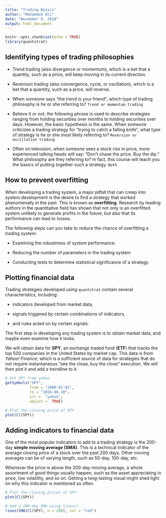 ```yaml
---
title: "Trading Basics"
author: "Mohammed Ali"
date: "November 9, 2018"
output: html_document
---
```


```r
knitr::opts_chunk$set(echo = TRUE)
library(quantstrat)
```

## Identifying types of trading philosophies

* Trend trading (also divergence or momentum), which is a bet that a quantity, such as a price, will keep moving in its current direction.

* Reversion trading (also convergence, cycle, or oscillation), which is a bet that a quantity, such as a price, will reverse.

* When someone says "the trend is your friend", which type of trading philosophy is he or she referring to?
`Trend or momentum trading`

* Believe it or not, the following phrase is used to describe strategies ranging from holding securities over months to holding securities over days. However, the basic hypothesis is the same.
When someone criticizes a trading strategy for "trying to catch a falling knife", what type of strategy is he or she most likely referring to?
`Reversion or oscillation trading`

* Often on television, when someone sees a stock rise in price, more experienced talking heads will say: "Don't chase the price. Buy the dip." What philosophy are they referring to?
In fact, this course will teach you the basics of putting together such a strategy.
`Both`

## How to prevent overfitting

When developing a trading system, a major pitfall that can creep into system development is the desire to find a strategy that worked phenomenally in the past. This is known as **overfitting**. Research by leading authors in the quantitative field has shown that not only is an overfitted system unlikely to generate profits in the future, but also that its performance can lead to losses.

The following steps can you take to reduce the chance of overfitting a trading system:

* Examining the robustness of system performance.

* Reducing the number of parameters in the trading system

* Conducting tests to determine statistical significance of a strategy.

## Plotting financial data
Trading strategies developed using `quantstrat` contain several characteristics, including:

* indicators developed from market data, 

* signals triggered by certain combinations of indicators, 

* and rules acted on by certain signals. 

The first step in developing any trading system is to obtain market data, and maybe even examine how it looks.

We will obtain data for **SPY**, an exchange traded fund (**ETF**) that tracks the top 500 companies in the United States by market cap. This data is from *Yahoo! Finance*, which is a sufficient source of data for strategies that do not require instantaneous "see the close, buy the close" execution. We will then plot it and add a trendline to it.

```r
# Get SPY from yahoo
getSymbols("SPY", 
           from = "2000-01-01", 
           to = "2016-06-30", 
           src =  "yahoo", 
           adjust =  TRUE)

# Plot the closing price of SPY
plot(Cl(SPY))
```


## Adding indicators to financial data
One of the most popular indicators to add to a trading strategy is the 200-day **simple moving average (SMA)**. This is a technical indicator of the average closing price of a stock over the past 200 days. Other moving averages can be of varying length, such as 50-day, 100-day, etc.

Whenever the price is above the 200-day moving average, a whole assortment of good things usually happen, such as the asset appreciating in price, low volatility, and so on. Getting a long-lasting visual might shed light on why this indicator is mentioned so often.

```r
# Plot the closing prices of SPY
plot(Cl(SPY))

# Add a 200-day SMA using lines()
lines(SMA(Cl(SPY), n = 200), col = "red")
```

